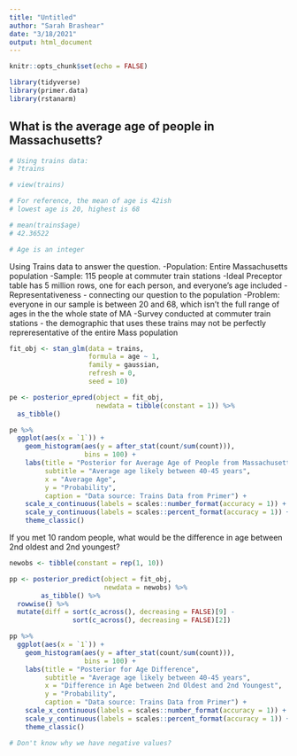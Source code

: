 ```yaml
---
title: "Untitled"
author: "Sarah Brashear"
date: "3/18/2021"
output: html_document
---
```


```r
knitr::opts_chunk$set(echo = FALSE)

library(tidyverse)
library(primer.data)
library(rstanarm)

```

## What is the average age of people in Massachusetts? 

```r
# Using trains data:
# ?trains

# view(trains)

# For reference, the mean of age is 42ish
# lowest age is 20, highest is 68

# mean(trains$age)
# 42.36522

# Age is an integer 

```

Using Trains data to answer the question.
-Population: Entire Massachusetts population
-Sample: 115 people at commuter train stations
-Ideal Preceptor table has 5 million rows, one for each person, and everyone's 
age included
-Representativeness - connecting our question to the population 
-Problem: everyone in our sample is between 20 and 68, which isn't the full
range of ages in the the whole state of MA
-Survey conducted at commuter train stations - the demographic that uses these
trains may not be perfectly repreresentative of the entire Mass population

```r

fit_obj <- stan_glm(data = trains, 
                    formula = age ~ 1, 
                    family = gaussian, 
                    refresh = 0,
                    seed = 10)

```

```r

pe <- posterior_epred(object = fit_obj,
                      newdata = tibble(constant = 1)) %>%
  as_tibble()

```

```r
pe %>% 
  ggplot(aes(x = `1`)) +
    geom_histogram(aes(y = after_stat(count/sum(count))),
                   bins = 100) +
    labs(title = "Posterior for Average Age of People from Massachusetts",
         subtitle = "Average age likely between 40-45 years",
         x = "Average Age",
         y = "Probability",
         caption = "Data source: Trains Data from Primer") + 
    scale_x_continuous(labels = scales::number_format(accuracy = 1)) +
    scale_y_continuous(labels = scales::percent_format(accuracy = 1)) +
    theme_classic()
```

If you met 10 random people, what would be the difference in age between 2nd oldest and 2nd youngest?

```r
newobs <- tibble(constant = rep(1, 10))

pp <- posterior_predict(object = fit_obj,
                        newdata = newobs) %>% 
        as_tibble() %>%
  rowwise() %>% 
  mutate(diff = sort(c_across(), decreasing = FALSE)[9] -
                sort(c_across(), decreasing = FALSE)[2]) 

```

```r

pp %>%
  ggplot(aes(x = `1`)) +
    geom_histogram(aes(y = after_stat(count/sum(count))),
                   bins = 100) +
    labs(title = "Posterior for Age Difference",
         subtitle = "Average age likely between 40-45 years",
         x = "Difference in Age between 2nd Oldest and 2nd Youngest",
         y = "Probability",
         caption = "Data source: Trains Data from Primer") + 
    scale_x_continuous(labels = scales::number_format(accuracy = 1)) +
    scale_y_continuous(labels = scales::percent_format(accuracy = 1)) +
    theme_classic()

# Don't know why we have negative values?
  
```

